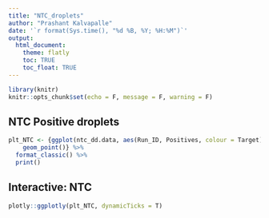 ```yaml
---
title: "NTC_droplets"
author: "Prashant Kalvapalle"
date: '`r format(Sys.time(), "%d %B, %Y; %H:%M")`'
output: 
  html_document:
    theme: flatly
    toc: TRUE
    toc_float: TRUE
---
```


```r
library(knitr)
knitr::opts_chunk$set(echo = F, message = F, warning = F)
```

## NTC Positive droplets

```r
plt_NTC <- {ggplot(ntc_dd.data, aes(Run_ID, Positives, colour = Target)) +
    geom_point()} %>% 
  format_classic() %>% 
  print()

```

## Interactive: NTC

```r

plotly::ggplotly(plt_NTC, dynamicTicks = T)

```

